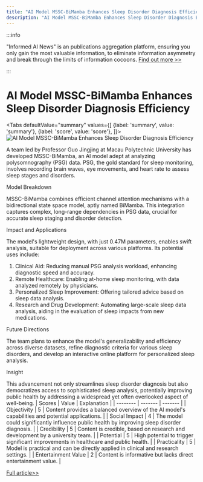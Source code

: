 ```yaml
---
title: "AI Model MSSC-BiMamba Enhances Sleep Disorder Diagnosis Efficiency"
description: "AI Model MSSC-BiMamba Enhances Sleep Disorder Diagnosis Efficiency"
---
```



:::info

"Informed AI News" is an publications aggregation platform, ensuring you only gain the most valuable information, to eliminate information asymmetry and break through the limits of information cocoons.  [Find out more >>](/)

:::

# AI Model MSSC-BiMamba Enhances Sleep Disorder Diagnosis Efficiency


<Tabs
	defaultValue="summary"
	values={[
	{label: 'summary', value: 'summary'},
	{label: 'score', value: 'score'},
]}>
<TabItem value="summary">
<img
  src="https://image.informedainews.com/2024/06/Hea-7ik-1717900555-0.jpg"
  alt="AI Model MSSC-BiMamba Enhances Sleep Disorder Diagnosis Efficiency"
/>



A team led by Professor Guo Jingjing at Macau Polytechnic University has developed MSSC-BiMamba, an AI model adept at analyzing polysomnography (PSG) data. PSG, the gold standard for sleep monitoring, involves recording brain waves, eye movements, and heart rate to assess sleep stages and disorders.

Model Breakdown

MSSC-BiMamba combines efficient channel attention mechanisms with a bidirectional state space model, aptly named BiMamba. This integration captures complex, long-range dependencies in PSG data, crucial for accurate sleep staging and disorder detection.

Impact and Applications

The model's lightweight design, with just 0.47M parameters, enables swift analysis, suitable for deployment across various platforms. Its potential uses include:
1. Clinical Aid: Reducing manual PSG analysis workload, enhancing diagnostic speed and accuracy.
2. Remote Healthcare: Enabling at-home sleep monitoring, with data analyzed remotely by physicians.
3. Personalized Sleep Improvement: Offering tailored advice based on sleep data analysis.
4. Research and Drug Development: Automating large-scale sleep data analysis, aiding in the evaluation of sleep impacts from new medications.

Future Directions

The team plans to enhance the model's generalizability and efficiency across diverse datasets, refine diagnostic criteria for various sleep disorders, and develop an interactive online platform for personalized sleep analysis.

Insight

This advancement not only streamlines sleep disorder diagnosis but also democratizes access to sophisticated sleep analysis, potentially improving public health by addressing a widespread yet often overlooked aspect of well-being.
</TabItem>
<TabItem value="score">
	| Scores     | Value   | Explanation |
	| -------- | ------- | ------- |
	| Objectivity  | 5    | Content provides a balanced overview of the AI model's capabilities and potential applications.    |
	| Social Impact | 4     | The model could significantly influence public health by improving sleep disorder diagnosis.    |
	| Credibility    | 5    | Content is credible, based on research and development by a university team.    |
	| Potential    | 5    | High potential to trigger significant improvements in healthcare and public health.    |
	| Practicality    | 5    | Model is practical and can be directly applied in clinical and research settings.    |
	| Entertainment Value    | 2    | Content is informative but lacks direct entertainment value.    |
</TabItem>
</Tabs>

[Full article>>](https://www.mittrchina.com/news/detail/13405)
